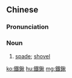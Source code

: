 {{also|铁锹}}
==Chinese==
{{zh-forms|s=铁锹}}

===Pronunciation===
{{zh-pron
|m=tiěqiāo
|cat=n
}}

===Noun===
{{zh-noun}}

# [[spade]]; [[shovel]]

[[ko:鐵鍬]]
[[hu:鐵鍬]]
[[mg:鐵鍬]]